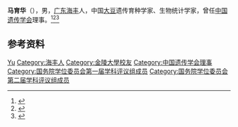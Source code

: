 '''马育华'''（{{bd|1912年|10月12日|1996年|}}），男，[[广东|广东]][[海丰|海丰]]人，中国[[大豆|大豆]]遗传育种学家、生物统计学家，曾任[[中国遗传学会|中国遗传学会]]理事。<ref>{{Cite book|title=农业大词典|author=农业大词典编辑委员会编|publisher=中国农业出版社|year=1998|isbn=|location=北京|pages=}}</ref><ref>{{Cite book|title=中华当代文化名人大辞典|author=张品兴, 殷登祥, 陈有进等主编|publisher=中国广播电视出版社|year=1992|isbn=9787504315137|location=北京|pages=}}</ref><ref>{{Cite book|title=二十世纪中国名人辞典|author=蔡开松, 于信凤主编; 曾卓明, 周溯源, 赵书刚副主编|publisher=辽宁人民出版社|year=1991|isbn=|location=沈阳|pages=}}</ref>

== 参考资料 ==
{{reflist}}

{{国务院学位委员会第一届学科评议组/农学}}
{{国务院学位委员会第二届学科评议组/农学}}
{{Navboxes
| title  = 马育华在[[中国遗传学会|中国遗传学会]]的职务
| list1  =
{{中国遗传学会第一届理事会}}
}}

{{Authority control}}
{{DEFAULTSORT:Ma马}}
[[Category:马姓|Yu]]
[[Category:海丰人|Category:海丰人]]
[[Category:金陵大學校友|Category:金陵大學校友]]
[[Category:中国遗传学会理事|Category:中国遗传学会理事]]
[[Category:国务院学位委员会第一届学科评议组成员|Category:国务院学位委员会第一届学科评议组成员]]
[[Category:国务院学位委员会第二届学科评议组成员|Category:国务院学位委员会第二届学科评议组成员]]

{{中国人物小作品}}